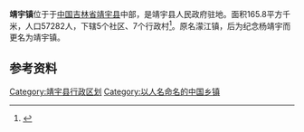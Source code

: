 {{expand|time=2016-12-15T13:05:35+00:00}}
{{coord|42|22|59|N|126|48|29|E|region:CN_type:city|display=title}}
{{中国乡级行政区
|行政区全称 =靖宇镇
|景观照片文件名 =
|景观照片描述 =
|汉语拼音 =
|其他语言 = 
|其他语言名称 = 
|位置图文件名 = 
|位置图描述 = 
|自定义图片=
|上级行政区 = [[吉林省|吉林省]][[白山市|白山市]][[靖宇县|靖宇县]]
|行政区类别 = 镇
|行政区划代码 =220622100
|行政区划 = 
|村委会 = 
|居委会 =
|建置时间 = 
|领导职位 = 
|领导名称 = 
|政府驻地 = 
|毗邻 = 
|地理坐标 = 
|总面积 =165.8平方千米
|总人口 =57,282
|邮政编码 =135299
|电话区号 = 0439
}}
'''靖宇镇'''位于于[[中国|中国]][[吉林省|吉林省]][[靖宇县|靖宇县]]中部，是靖宇县人民政府驻地。面积165.8平方千米，人口57282人，下辖5个社区、7个行政村<ref>{{cite web | language = zh-cn | publisher = 行政区划网 | title = 靖宇镇 | url = http://www.xzqh.org/html/2011/0916/26548.html | date = 2011-09-16 | accessdate = 2011-10-01 | deadurl = yes | archiveurl = https://web.archive.org/web/20121017030440/http://www.xzqh.org/html/2011/0916/26548.html | archivedate = 2012-10-17 }}</ref>。原名濛江镇，后为纪念杨靖宇而更名为靖宇镇。

==参考资料==
{{reflist}}
{{Jilin-division-stub}}
[[Category:靖宇县行政区划|Category:靖宇县行政区划]]
[[Category:以人名命名的中国乡镇|Category:以人名命名的中国乡镇]]